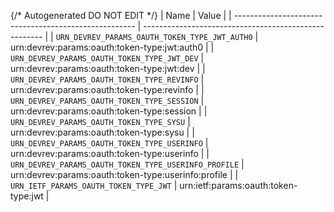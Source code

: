 {/* Autogenerated DO NOT EDIT  */}
| Name                                                  | Value                                                 |
| ----------------------------------------------------- | ----------------------------------------------------- |
| `URN_DEVREV_PARAMS_OAUTH_TOKEN_TYPE_JWT_AUTH0`        | urn:devrev:params:oauth:token-type:jwt:auth0          |
| `URN_DEVREV_PARAMS_OAUTH_TOKEN_TYPE_JWT_DEV`          | urn:devrev:params:oauth:token-type:jwt:dev            |
| `URN_DEVREV_PARAMS_OAUTH_TOKEN_TYPE_REVINFO`          | urn:devrev:params:oauth:token-type:revinfo            |
| `URN_DEVREV_PARAMS_OAUTH_TOKEN_TYPE_SESSION`          | urn:devrev:params:oauth:token-type:session            |
| `URN_DEVREV_PARAMS_OAUTH_TOKEN_TYPE_SYSU`             | urn:devrev:params:oauth:token-type:sysu               |
| `URN_DEVREV_PARAMS_OAUTH_TOKEN_TYPE_USERINFO`         | urn:devrev:params:oauth:token-type:userinfo           |
| `URN_DEVREV_PARAMS_OAUTH_TOKEN_TYPE_USERINFO_PROFILE` | urn:devrev:params:oauth:token-type:userinfo:profile   |
| `URN_IETF_PARAMS_OAUTH_TOKEN_TYPE_JWT`                | urn:ietf:params:oauth:token-type:jwt                  |